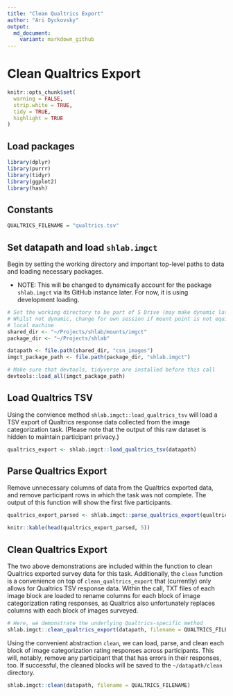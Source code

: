 ```yaml
---
title: "Clean Qualtrics Export"
author: "Ari Dyckovsky"
output:
  md_document:
    variant: markdown_github
---
```


# Clean Qualtrics Export

```r
knitr::opts_chunk$set(
  warning = FALSE,
  strip.white = TRUE,
  tidy = TRUE,
  highlight = TRUE
)
```

## Load packages

```r
library(dplyr)
library(purrr)
library(tidyr)
library(ggplot2)
library(hash)
```

## Constants

```r
QUALTRICS_FILENAME = "qualtrics.tsv"
```

## Set datapath and load `shlab.imgct`

Begin by setting the working directory and important top-level paths to data and 
loading necessary packages.

- NOTE: This will be changed to dynamically account for the package `shlab.imgct` via
  its GitHub instance later. For now, it is using development loading.

```r
# Set the working directory to be part of S Drive (may make dynamic later?)
# Whilst not dynamic, change for own session if mount point is not equivalent on
# local machine
shared_dir <- "~/Projects/shlab/mounts/imgct"
package_dir <- "~/Projects/shlab"

datapath <- file.path(shared_dir, "csn_images")
imgct_package_path <- file.path(package_dir, "shlab.imgct")

# Make sure that devtools, tidyverse are installed before this call
devtools::load_all(imgct_package_path)
```

## Load Qualtrics TSV 

Using the convience method `shlab.imgct::load_qualtrics_tsv` will load a TSV export of Qualtrics response data collected from the image categorization task. (Please note that the output of this raw dataset is hidden to maintain participant privacy.)

```r
qualtrics_export <- shlab.imgct::load_qualtrics_tsv(datapath)
```

## Parse Qualtrics Export

Remove unnecessary columns of data from the Qualtrics exported data, and remove participant rows in which the task was not complete. The output of this function will show the first five participants.

```r
qualtrics_export_parsed <- shlab.imgct::parse_qualtrics_export(qualtrics_export)

knitr::kable(head(qualtrics_export_parsed, 5))
```

## Clean Qualtrics Export

The two above demonstrations are included within the function to clean Qualtrics exported survey data for this task. Additionally, the `clean` function is a convenience on top of `clean_qualtrics_export` that (currently) only allows for Qualtrics TSV response data. Within the call, TXT files of each image block are loaded to rename columns for each block of image categorization rating responses, as Qualtrics also unfortunately replaces columns with each block of images surveyed.

```r
# Here, we demonstrate the underlying Qualtrics-specific method
shlab.imgct::clean_qualtrics_export(datapath, filename = QUALTRICS_FILENAME)
```

Using the convenient abstraction `clean`, we can load, parse, and clean each block of image categorization rating responses across participants. This will, notably, remove any participant that that has errors in their responses, too. If successful, the cleaned blocks will be saved to the `~/datapath/clean` directory.

```r
shlab.imgct::clean(datapath, filename = QUALTRICS_FILENAME)
```